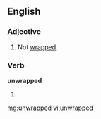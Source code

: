 ==English==

===Adjective===
{{en-adj|-}}

# Not [[wrapped]].

===Verb===
'''unwrapped'''

# {{past of|[[unwrap]]}}

[[mg:unwrapped]]
[[vi:unwrapped]]